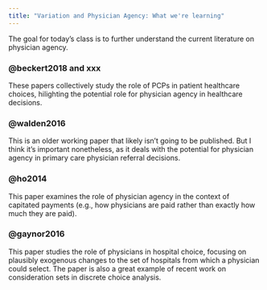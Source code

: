 ```yaml
---
title: "Variation and Physician Agency: What we're learning"
---
```


The goal for today's class is to further understand the current literature on physician agency.

### @beckert2018 and xxx
These papers collectively study the role of PCPs in patient healthcare choices, hilighting the potential role for physician agency in healthcare decisions.

### @walden2016
This is an older working paper that likely isn't going to be published. But I think it's important nonetheless, as it deals with the potential for physician agency in primary care physician referral decisions.

### @ho2014
This paper examines the role of physician agency in the context of capitated payments (e.g., how physicians are paid rather than exactly how much they are paid). 

### @gaynor2016
This paper studies the role of physicians in hospital choice, focusing on plausibly exogenous changes to the set of hospitals from which a physician could select. The paper is also a great example of recent work on consideration sets in discrete choice analysis.

